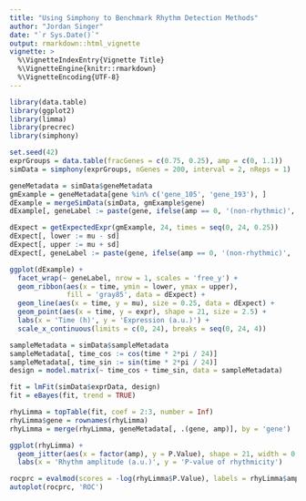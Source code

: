 ```yaml
---
title: "Using Simphony to Benchmark Rhythm Detection Methods"
author: "Jordan Singer"
date: "`r Sys.Date()`"
output: rmarkdown::html_vignette
vignette: >
  %\VignetteIndexEntry{Vignette Title}
  %\VignetteEngine{knitr::rmarkdown}
  %\VignetteEncoding{UTF-8}
---
```


```r
library(data.table)
library(ggplot2)
library(limma)
library(precrec)
library(simphony)
```

```r
set.seed(42)
exprGroups = data.table(fracGenes = c(0.75, 0.25), amp = c(0, 1.1))
simData = simphony(exprGroups, nGenes = 200, interval = 2, nReps = 1)
```

```r
geneMetadata = simData$geneMetadata
gmExample = geneMetadata[gene %in% c('gene_105', 'gene_193'), ]
dExample = mergeSimData(simData, gmExample$gene)
dExample[, geneLabel := paste(gene, ifelse(amp == 0, '(non-rhythmic)', '(rhythmic)'))]

dExpect = getExpectedExpr(gmExample, 24, times = seq(0, 24, 0.25))
dExpect[, lower := mu - sd]
dExpect[, upper := mu + sd]
dExpect[, geneLabel := paste(gene, ifelse(amp == 0, '(non-rhythmic)', '(rhythmic)'))]

ggplot(dExample) +
  facet_wrap(~ geneLabel, nrow = 1, scales = 'free_y') +
  geom_ribbon(aes(x = time, ymin = lower, ymax = upper),
              fill = 'gray85', data = dExpect) +
  geom_line(aes(x = time, y = mu), size = 0.25, data = dExpect) +
  geom_point(aes(x = time, y = expr), shape = 21, size = 2.5) +
  labs(x = 'Time (h)', y = 'Expression (a.u.)') +
  scale_x_continuous(limits = c(0, 24), breaks = seq(0, 24, 4))
```

```r
sampleMetadata = simData$sampleMetadata
sampleMetadata[, time_cos := cos(time * 2*pi / 24)]
sampleMetadata[, time_sin := sin(time * 2*pi / 24)]
design = model.matrix(~ time_cos + time_sin, data = sampleMetadata)

fit = lmFit(simData$exprData, design)
fit = eBayes(fit, trend = TRUE)

rhyLimma = topTable(fit, coef = 2:3, number = Inf)
rhyLimma$gene = rownames(rhyLimma)
rhyLimma = merge(rhyLimma, geneMetadata[, .(gene, amp)], by = 'gene')
```

```r
ggplot(rhyLimma) +
  geom_jitter(aes(x = factor(amp), y = P.Value), shape = 21, width = 0.2) +
  labs(x = 'Rhythm amplitude (a.u.)', y = 'P-value of rhythmicity')
```

```r
rocprc = evalmod(scores = -log(rhyLimma$P.Value), labels = rhyLimma$amp > 0)
autoplot(rocprc, 'ROC')
```
